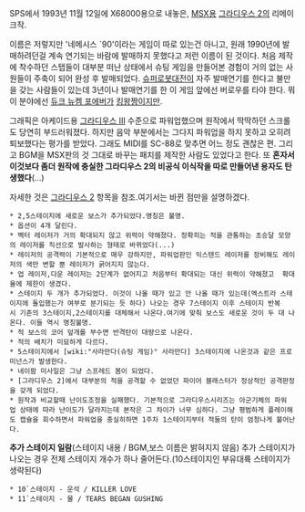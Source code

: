 SPS에서 1993년 11월 12일에 X68000용으로 내놓은, [[MSX]]용 [[그라디우스 2]]의 리메이크작. 

이름은 저렇지만 '네메시스 `90'이라는 게임이 따로 있는건 아니고, 원래 1990년에 발매하려던걸 계속 연기되는 바람에 발매하지 못했다고 저런 이름이 된 것이다. 처음 제작에 착수하던 스탭들이 대부분 떠난 상태에서 슈팅 게임을 만들어본 경험이 거의 없는 사원들이 주축이 되어 완성 후 발매되었다. [[슈퍼로봇대전]]이 자주 발매연기를 한다고 불만을 갖는 사람들이 있는데 3년이나 발매연기를 한 이 게임 앞에선 버로우를 타야 한다. 뭐 이 분야에선 [[듀크 뉴켐 포에버]]가 [[킹왕짱]]이지만.

그래픽은 아케이드용 [[그라디우스 III]] 수준으로 파워업했으며 원작에서 딱딱하던 스크롤도 당연히 부드러워졌다. 하지만 음악 부분에서는 그다지 파워업을 하지 못하고 오히려 퇴보했다는 평가를 받았다. 그래도 MIDI를 SC-88로 맞추면 어느 정도 괜찮은 편. 그리고 BGM을 MSX판의 것 그대로 바꾸는 패치를 제작한 사람도 있었다고 한다. 또 '''혼자서 이것보다 좀더 원작에 충실한 그라디우스 2의 비공식 이식작을 따로 만들어낸 용자도 탄생했다'''(...)

자세한 것은 [[그라디우스 2]] 항목을 참조.여기서는 바뀐 점만을 설명하겠다.

 * 2,5스테이지에 새로운 보스가 추가되었다.명칭은 불명.
 * 옵션이 4개 달린다.
 * 벡터 레이저가 거의 확대되지 않고 위력이 약해졌다. 정확히는 적을 관통하는 초승달 모양의 레이저를 직선으로 발사하는 형태로 바뀌었다(...)
 * 레이저의 공격력이 기본적으로 매우 강하지만, 파워업판인 익스텐드 레이저를 장비해도 레이저의 색만 변할 뿐 레이저가 굵어지지 않는다.
 * 업 레이저,다운 레이저는 2단계가 없어지고 처음부터 확대되는 대신 위력이 약해졌고  확대율에 제한이 생겼다.
 * 스테이지 두 개가 추가되었다. 이것이 나올 때가 있고 안 나올 때가 있는데(엑스트라 스테이지에 돌입했는가 여부로 분기되는 듯 하다) 나오는 경우 7스테이지 이후 스테이지 반복시 기존의 3스테이지,2스테이지를 대체해서 나온다.여기에 맞춰 보스도 새로운 것이 두 대 나온다. 이들 역시 명칭불명.
 * 적 보스의 코어 덮개를 부수면 반격탄이 대량으로 나온다.
 * 적의 배치가 미묘하게 다르다.
 * 5스테이지에서 [wiki:"사라만다(슈팅 게임)" 사라만다] 3스테이지에 나온것과 같은 프로미넌스가 발생한다.
 * 네이팜 미사일은 그냥 스프레드 봄이 되었다.
 * [그라디우스 2]에서 대부분의 적을 공격할 수 없었던 파이어 블래스터가 정상적인 공격판정을 갖게 되었다.
 * 원작과 비교할때 난이도조정을 실패했다. 기본적으로 그라디우스시리즈는 아군기체의 파워업 상태에 따라 난이도가 달라지는데 본작은 그 차이가 너무 심하다. 그냥 평범하게 플레이해도 캡슐을 회수하면서 파워업을 충실히하면 1주차 1스테이지부터 적들의 탄이 엄청나게 불어난다.

'''추가 스테이지 일람'''(스테이지 내용 / BGM,보스 이름은 밝혀지지 않음)
추가 스테이지가 나오는 경우 전체 스테이지 개수가 하나 줄어든다.(10스테이지인 부유대륙 스테이지가 생략된다)

 * 10`스테이지 - 운석 / KILLER LOVE
 * 11`스테이지 - 물 / TEARS BEGAN GUSHING
